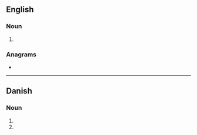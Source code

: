 ==English==

===Noun===
{{head|en|noun plural form}}

# {{plural of|trug|lang=en}}

===Anagrams===
* {{anagrams|en|gurts|turgs}}

----

==Danish==

===Noun===
{{head|da|noun form|g=n}}

# {{genitive singular indefinite of|trug|lang=da}}
# {{genitive plural indefinite of|trug|lang=da}}